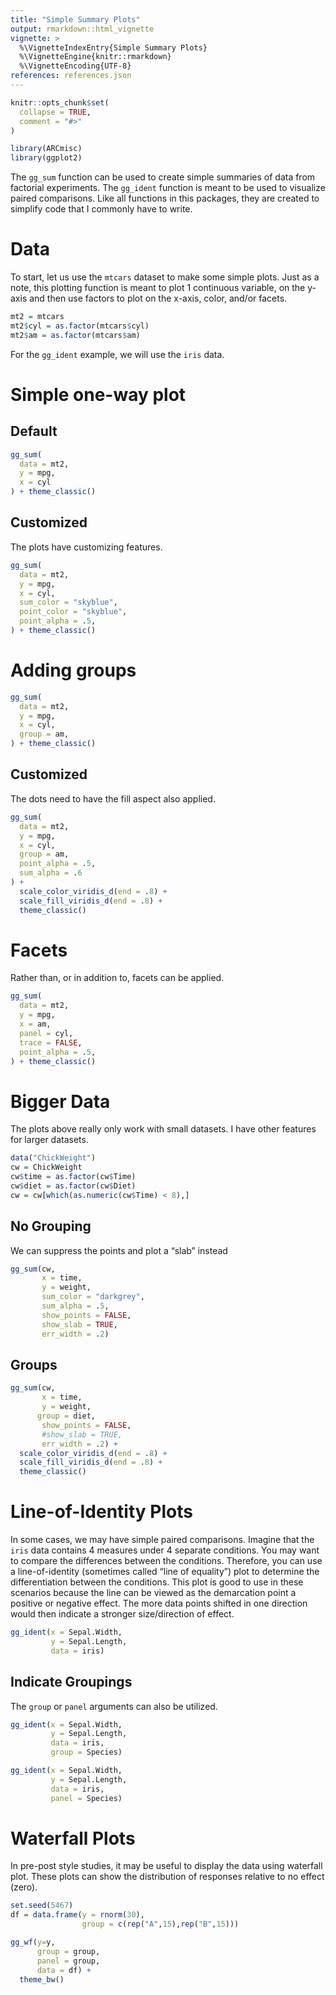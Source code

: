 ```yaml
---
title: "Simple Summary Plots"
output: rmarkdown::html_vignette
vignette: >
  %\VignetteIndexEntry{Simple Summary Plots}
  %\VignetteEngine{knitr::rmarkdown}
  %\VignetteEncoding{UTF-8}
references: references.json
---
```


```r
knitr::opts_chunk$set(
  collapse = TRUE,
  comment = "#>"
)
```

```r
library(ARCmisc)
library(ggplot2)
```


The `gg_sum` function can be used to create simple summaries of data from factorial experiments. 
The `gg_ident` function is meant to be used to visualize paired comparisons.
Like all functions in this packages, they are created to simplify code that I commonly have to write.


# Data

To start, let us use the `mtcars` dataset to make some simple plots.
Just as a note, this plotting function is meant to plot 1 continuous variable,
on the y-axis and then use factors to plot on the x-axis, color, and/or facets.

```r
mt2 = mtcars
mt2$cyl = as.factor(mtcars$cyl)
mt2$am = as.factor(mtcars$am)
```

For the `gg_ident` example, we will use the `iris` data.

# Simple one-way plot

## Default

```r
gg_sum(
  data = mt2,
  y = mpg,
  x = cyl
) + theme_classic()
```

## Customized

The plots have customizing features.

```r
gg_sum(
  data = mt2,
  y = mpg,
  x = cyl,
  sum_color = "skyblue",
  point_color = "skyblue",
  point_alpha = .5,
) + theme_classic()
```

# Adding groups

```r
gg_sum(
  data = mt2,
  y = mpg,
  x = cyl,
  group = am,
) + theme_classic()
```

## Customized

The dots need to have the fill aspect also applied.

```r
gg_sum(
  data = mt2,
  y = mpg,
  x = cyl,
  group = am,
  point_alpha = .5,
  sum_alpha = .6
) + 
  scale_color_viridis_d(end = .8) +
  scale_fill_viridis_d(end = .8) +
  theme_classic()
```

# Facets

Rather than, or in addition to, facets can be applied.

```r
gg_sum(
  data = mt2,
  y = mpg,
  x = am,
  panel = cyl,
  trace = FALSE,
  point_alpha = .5,
) + theme_classic()
```

# Bigger Data

The plots above really only work with small datasets. I have other features for
larger datasets.

```r
data("ChickWeight")
cw = ChickWeight
cw$time = as.factor(cw$Time)
cw$diet = as.factor(cw$Diet)
cw = cw[which(as.numeric(cw$Time) < 8),]
```

## No Grouping

We can suppress the points and plot a "slab" instead

```r
gg_sum(cw,
       x = time,
       y = weight,
       sum_color = "darkgrey",
       sum_alpha = .5,
       show_points = FALSE,
       show_slab = TRUE,
       err_width = .2) 
```

## Groups

```r
gg_sum(cw,
       x = time,
       y = weight,
      group = diet,
       show_points = FALSE,
       #show_slab = TRUE,
       err_width = .2) + 
  scale_color_viridis_d(end = .8) +
  scale_fill_viridis_d(end = .8) +
  theme_classic()
```

# Line-of-Identity Plots

In some cases, we may have simple paired comparisons. Imagine that the `iris` data contains 4 measures under 4 separate conditions. 
You may want to compare the differences between the conditions. 
Therefore, you can use a line-of-identity (sometimes called "line of equality") 
plot to determine the differentiation between the conditions. 
This plot is good to use in these scenarios because the line can be viewed as
the demarcation point a positive or negative effect.
The more data points shifted in one direction would then indicate a stronger
size/direction of effect.

```r
gg_ident(x = Sepal.Width,
         y = Sepal.Length,
         data = iris)
```

## Indicate Groupings

The `group` or `panel` arguments can also be utilized.

```r
gg_ident(x = Sepal.Width,
         y = Sepal.Length,
         data = iris,
         group = Species)
```
```r
gg_ident(x = Sepal.Width,
         y = Sepal.Length,
         data = iris,
         panel = Species)
```
# Waterfall Plots

In pre-post style studies, it may be useful to display the data using waterfall plot.
These plots can show the distribution of responses relative to no effect (zero).

```r
set.seed(5467)
df = data.frame(y = rnorm(30),
                group = c(rep("A",15),rep("B",15)))

gg_wf(y=y,
      group = group,
      panel = group,
      data = df) +
  theme_bw()

```

